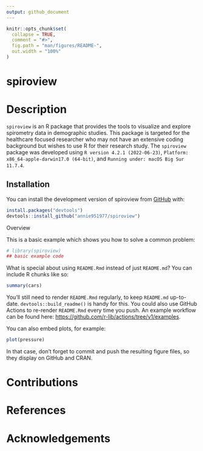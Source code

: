 ```yaml
---
output: github_document
---
```


<!-- README.md is generated from README.Rmd. Please edit that file -->

```r
knitr::opts_chunk$set(
  collapse = TRUE,
  comment = "#>",
  fig.path = "man/figures/README-",
  out.width = "100%"
)
```

# spiroview

<!-- badges: start -->
<!-- badges: end -->

# Description

`spiroview` is an R package that provides the tools to visualize and explore spirometry data in demographic studies. This package is targeted for the healthcare focused researcher who may not have an extensive coding background but wishes to use R for their research study. The `spiroview` package was developed using `R version 4.2.1 (2022-06-23)`, `Platform: x86_64-apple-darwin17.0 (64-bit)`, and `Running under: macOS Big Sur 11.7.4`.

## Installation

You can install the development version of spiroview from [GitHub](https://github.com/) with:

``` r
install.packages("devtools")
devtools::install_github("annie951977/spiroview")
```

Overview

This is a basic example which shows you how to solve a common problem:

```r
# library(spiroview)
## basic example code
```

What is special about using `README.Rmd` instead of just `README.md`? You can include R chunks like so:

```r
summary(cars)
```

You'll still need to render `README.Rmd` regularly, to keep `README.md` up-to-date. `devtools::build_readme()` is handy for this. You could also use GitHub Actions to re-render `README.Rmd` every time you push. An example workflow can be found here: <https://github.com/r-lib/actions/tree/v1/examples>.

You can also embed plots, for example:

```r
plot(pressure)
```

In that case, don't forget to commit and push the resulting figure files, so they display on GitHub and CRAN.

# Contributions 

# References

# Acknowledgements
